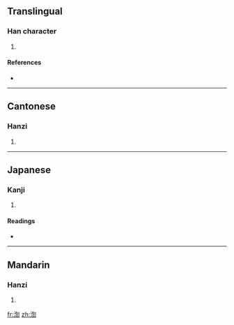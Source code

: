 ==Translingual==

===Han character===
{{Han char|rn=85|rad=水|as=09|sn=12|four=3712<sub>0</sub>|canj=水心卜口 (EPYR)}}

# {{defn|Han|sort=水09}}

====References====
* {{Han ref|kx=0635.160|dkj=17793|dj=1043.010|hdz=31683.030|uh=6E39|ud=28217|bh=DA48|bd=55880}}

----

==Cantonese==

===Hanzi===
{{yue-hanzi|jyut=|y=gwang1}}

# {{defn|Cantonese|sort=水09}}

----

==Japanese==

===Kanji===
{{ja-kanji|grade=|rs=水09}}

# {{defn|Japanese|sort=水09}}

====Readings====
* {{ja-readings|on=[[こう]] (kō), [[せい]] (sei), [[しょう]] (shō)|kun=}}

----

==Mandarin==

===Hanzi===
{{cmn-hanzi|pin=[[hōng]] ([[hong1]]), [[qìng]] ([[qing4]])|wg=hung<sup>1</sup>, ch'ing<sup>4</sup>}}

# {{defn|Mandarin|sort=水09}}

[[fr:渹]]
[[zh:渹]]